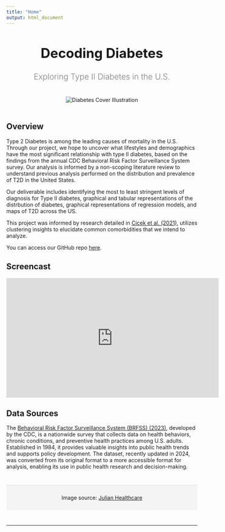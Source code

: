```yaml
---
title: "Home"
output: html_document
---
```


<div style="text-align: center; margin-top: 20px;">
  <h1 style="font-size: 2.5em; margin-bottom: 5px;">Decoding Diabetes</h1>
  <h2 style="font-size: 1.5em; font-weight: 300; color: gray;">Exploring Type II Diabetes in the U.S.</h2>
</div>

```{=html}
<div style="text-align: center; margin-top: 20px; margin-bottom: 20px;">
<img src="images/diabetes_cover.jpeg" alt="Diabetes Cover Illustration" style="max-width: 90%; height: auto; margin: 20px 0;">
</div>
 
<div style="margin-bottom: 20px;">
  <h2>Overview</h2>
  <div>
    <p> Type 2 Diabetes is among the leading causes of mortality in the U.S. Through our project, we hope to uncover what lifestyles and demographics have the most significant relationship with type II diabetes, based on the findings from the annual CDC Behavioral Risk Factor Surveillance System survey. Our analysis is informed by a non-scoping literature review to understand previous analysis performed on the distribution and prevalence of T2D in the United States. 
    </p>
    <p> 
    Our deliverable includes identifying the most to least stringent levels of diagnosis for Type II diabetes, graphical and tabular representations of the distrbution of diabetes, graphical representations of regression models, and maps of T2D across the US.
    </p>
    <p> 
    This project was informed by research detailed in <a href="https://pmc.ncbi.nlm.nih.gov/articles/PMC8383848/#:~:text=Patients%20with%20type%202%20diabetes%20mellitus%20(T2DM)%20are%20at%20high,with%20multiple%20co%2Doccurring%20conditions.&text=Clustering%20studies%20show%20common%20comorbidities,%2C%20microvascular%20conditions%2C%20and%20depression." target="_blank">Cicek et al. (2021)</a>, utilizes clustering insights to elucidate common comorbidities that we intend to analyze.

</p>
<p>
You can access our GitHub repo <a href=https://github.com/mayakrish85/t2d.github.io target="_blank">here</a>.
</p>
  </div>
</div>

<h2>Screencast</h2>
<div align="center">
  <iframe width="560" height="315" 
          src="https://www.youtube.com/embed/MaqmBYMsqhk?si=LJFQLu6IL7neooNG" 
          title="YouTube video player" 
          frameborder="0" 
          allow="accelerometer; autoplay; clipboard-write; encrypted-media; gyroscope; picture-in-picture" 
          allowfullscreen>
  </iframe>
</div>

<div style="margin-bottom: 40px;">
  <h2>Data Sources</h2>
  <div>
    <p>
    The <a href="[https://www.cdc.gov/brfss/annual_data/annual_2023.html." target="_blank">Behavioral Risk Factor Surveillance System (BRFSS) (2023)</a>, developed by the CDC, is a nationwide survey that collects data on health behaviors, chronic conditions, and preventive health practices among U.S. adults. Established in 1984, it provides valuable insights into public health trends and supports policy development. The dataset, recently updated in 2024, was converted from its original format to a more accessible format for analysis, enabling its use in public health research and decision-making.
</p>

<footer style="background-color: #f4f4f4; padding: 10px; text-align: center; margin-top: 40px; border-top: 1px solid #ddd;">
  <p>Image source: <a href="https://julianhealthcare.com/2019/07/20/what-is-diabetes-and-can-it-be-prevented/" target="_blank">Julian Healthcare</a></p>
</footer>


  </div>
  
</div> 


```
---